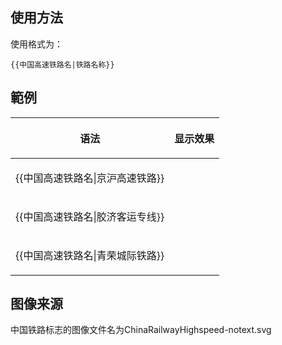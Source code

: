 <includeonly><!-- 在這裡加入模板的保護標識 --></includeonly><noinclude>{{Documentation subpage}}</noinclude>
<!-- 在本行下編輯模板說明 -->
== 使用方法 ==
使用格式为：
<pre>{{中国高速铁路名|铁路名称}}</pre>

== 範例 ==
{| class="wikitable"
|- 
! 语法 || 显示效果
|- 
| <nowiki>{{中国高速铁路名|京沪高速铁路}}</nowiki> || {{中国高速铁路名|京沪高速铁路}}
|- 
| <nowiki>{{中国高速铁路名|胶济客运专线}}</nowiki> || {{中国高速铁路名|胶济客运专线}}
|- 
| <nowiki>{{中国高速铁路名|青荣城际铁路}}</nowiki> || {{中国高速铁路名|青荣城际铁路}}
|}

== 图像来源 ==
中国铁路标志的图像文件名为<nowiki>ChinaRailwayHighspeed-notext.svg</nowiki>

<includeonly>
<!-- 本行下加入模板的分類 -->

</includeonly>